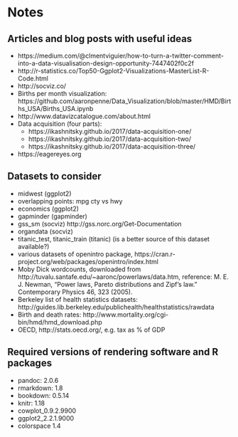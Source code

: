 # Notes {-}

  
## Articles and blog posts with useful ideas {-}

- https://medium.com/@clmentviguier/how-to-turn-a-twitter-comment-into-a-data-visualisation-design-opportunity-7447402f0c2f
- http://r-statistics.co/Top50-Ggplot2-Visualizations-MasterList-R-Code.html
- http://socviz.co/
- Births per month visualization: https://github.com/aaronpenne/Data_Visualization/blob/master/HMD/Births_USA/Births_USA.ipynb
- http://www.datavizcatalogue.com/about.html
- Data acquisition (four parts):
  * https://ikashnitsky.github.io/2017/data-acquisition-one/
  * https://ikashnitsky.github.io/2017/data-acquisition-two/
  * https://ikashnitsky.github.io/2017/data-acquisition-three/
- https://eagereyes.org

## Datasets to consider {-}

- midwest (ggplot2)
- overlapping points: mpg cty vs hwy
- economics (ggplot2)
- gapminder (gapminder)
- gss_sm (socviz) http://gss.norc.org/Get-Documentation
- organdata (socviz)
- titanic_test, titanic_train (titanic) (is a better source of this dataset available?)
- various datasets of openintro package, https://cran.r-project.org/web/packages/openintro/index.html
- Moby Dick wordcounts, downloaded from http://tuvalu.santafe.edu/~aaronc/powerlaws/data.htm, reference: M. E. J. Newman, "Power laws, Pareto distributions and Zipf's law." Contemporary Physics 46, 323 (2005).
- Berkeley list of health statistics datasets: http://guides.lib.berkeley.edu/publichealth/healthstatistics/rawdata
- Birth and death rates: http://www.mortality.org/cgi-bin/hmd/hmd_download.php
- OECD, http://stats.oecd.org/, e.g. tax as % of GDP

## Required versions of rendering software and R packages {-}

- pandoc: 2.0.6
- rmarkdown: 1.8
- bookdown: 0.5.14
- knitr: 1.18
- cowplot_0.9.2.9900
- ggplot2_2.2.1.9000
- colorspace 1.4
